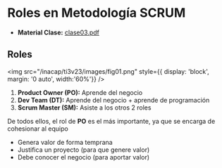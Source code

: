 # Roles en Metodología SCRUM
- **Material Clase:** [clase03.pdf](/inacap/ti3v23/docs/clase03.pdf)


## Roles

<img
	src="/inacap/ti3v23/images/fig01.png"
	style={{ display: 'block', margin: '0 auto', width:'60%'}}
/>
<br/>
1. **Product Owner (PO):** Aprende del negocio
2. **Dev Team (DT):** Aprende del negocio + aprende de programación
3. **Scrum Master (SM):** Asiste a los otros 2 roles

De todos ellos, el rol de **PO** es el más importante, ya que se encarga de cohesionar al equipo

- Genera valor de forma temprana
- Justifica un proyecto (para que genere valor)
- Debe conocer el negocio (para aportar valor)